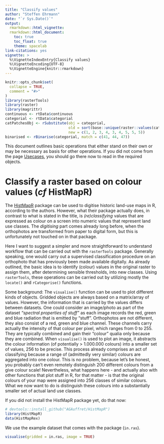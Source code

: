 ```yaml
---
title: "Classify values"
author: "Steffen Ehrmann"
date: "`r Sys.Date()`"
output: 
  rmarkdown::html_vignette:
  rmarkdown::html_document:
    toc: true
    toc_float: true
    theme: spacelab
link-citations: yes
vignette: >
  %\VignetteIndexEntry{Classify values}
  %\VignetteEncoding{UTF-8}
  %\VignetteEngine{knitr::rmarkdown}
---
```


```r
knitr::opts_chunk$set(
  collapse = TRUE,
  comment = "#>"
)
library(rasterTools)
library(raster)
library(magrittr)
continuous <- rtData$continuous
categorial <- rtData$categorial
catPatchesObj <- rSubstitute(obj = categorial, 
                             old = sort(base::unique(raster::values(categorial))),
                             new = c(1, 2, 3, 4, 3, 4, 5, 5, 5))
binarised <- rBinarise(categorial, match = c(41, 44, 47))
```

This document outlines basic operations that either stand on their own or may be necessary as basis for other operations. If you did not come from the page [Usecases](/rastertools/articles/usecases.html), you should go there now to read in the required objects.

# Classify a raster based on colour values (*cf* HistMapR)
The [HistMapR](https://doi.org/10.1111/2041-210X.12788) package can be used to digitise historic land-use maps in R, according to the authors. However, what their package actually does, in contrast to what is stated in the title, is *(re)classifying* values that are expressed as colour on a screen into numeric values that represent land use classes. The *digitising* part comes already long before, when the orthophotos are transformed from paper to digital form, but this is unfortunately not touched on in that package.

Here I want to suggest a simpler and more straightforward to understand workflow that can be carried out with the `rasterTools` package. Generally speaking, one would carry out a supervised classification procedure on an orthophoto that has previously been made available digitally. As already outlined, the basic idea is to identify (colour) values in the original raster to assign them, after determining sensible thresholds, into new classes. Using `rasterTools`, these operations can be carried out by utilizing mostly the `locate()` and `rCategorise()` functions.

Some background: The `visualise()` function can be used to plot different kinds of objects. Gridded objects are always based on a matrix/array of values. However, the information that is carried by the values differs between datasets. One could consider an image/photo as part of the dataset *"spectral properties of stuff"* as each image records the red, green and blue radiation that is emitted by "stuff". Orthophotos are not different, they also consist of a red, green and blue channel. These channels carry actually the intensity of that colour per pixel, which ranges from 0 to 255. They are typically combined and gain their "colour" qualia only because they are combined. When `visualise()` is used to plot an image, it abstracts the colour information (of potentially > 1.000.000 colours) into a smaller set of values, 256 to be precise. This process already comprises an act of classifying because a range of (admittedly very similar) colours are aggregated into one colour. This is no problem, because let's be honest, you probably can't even remotely distinguish 200 different colours from a give colour scale! Nevertheless, what happens here - and actually also with other functions that plot stuff in R, for that matter - is that the original colours of your map were assigned into 256 classes of similar colours. What we now want to do is distinguish these colours into a substantially smaller set of actual land use classes.

If you did not install the HistMapR package yet, do that now:

```r
# devtools::install_github("AGAuffret/HistMapR")
library(HistMapR)
data(HistMapRex)
```

We use the example dataset that comes with the package (`in.ras`).

```r
visualise(gridded = in.ras, image = TRUE)
```